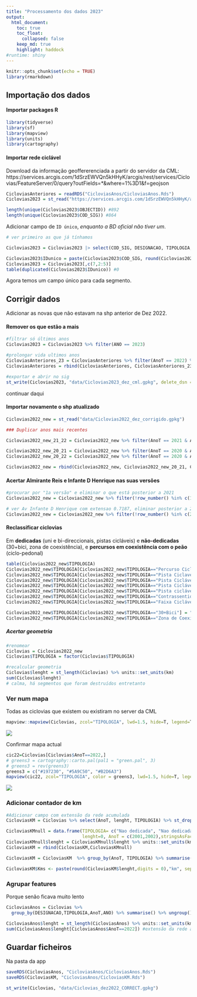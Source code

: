 ```yaml
---
title: "Processamento dos dados 2023"
output:
  html_document:
    toc: true
    toc_float:
      collapsed: false
    keep_md: true
    highlight: haddock
#runtime: shiny
---
```


```r
knitr::opts_chunk$set(echo = TRUE)
library(rmarkdown)
```

## Importação dos dados
#### Importar packages R
```r
library(tidyverse)
library(sf)
library(mapview)
library(units)
library(cartography)
```

#### Importar rede ciclável
Download da informação geoffererenciada a partir do servidor da CML: 
https://services.arcgis.com/1dSrzEWVQn5kHHyK/arcgis/rest/services/Ciclovias/FeatureServer/0/query?outFields=*&where=1%3D1&f=geojson
```r
CicloviasAnteriores = readRDS("CicloviasAnos/CicloviasAnos.Rds")
Ciclovias2023 = st_read("https://services.arcgis.com/1dSrzEWVQn5kHHyK/arcgis/rest/services/Ciclovias/FeatureServer/0/query?outFields=*&where=1%3D1&f=geojson")
```
```r
length(unique(Ciclovias2023$OBJECTID)) #892
length(unique(Ciclovias2023$COD_SIG)) #864
```


Adicionar campo de `ID único`, _enquanto a BD oficial não tiver um_.

```r
# ver primeiro as que já tínhamos


```



```r
Ciclovias2023 = Ciclovias2023 |> select(COD_SIG, DESIGNACAO, TIPOLOGIA, NIVEL_SEGREGACAO, ANO, Shape__Length, geometry)

Ciclovias2023$IDunico = paste(Ciclovias2023$COD_SIG, round(Ciclovias2023$Shape__Length), sep = "_" )
Ciclovias2023 = Ciclovias2023[,c(7,2:5)]
table(duplicated(Ciclovias2023$IDunico)) #0
```
Agora temos um campo único para cada segmento.


## Corrigir dados
Adicionar as novas que não estavam na shp anterior de Dez 2022.

#### Remover os que estão a mais
```r
#filtrar só últimos anos
Ciclovias2023 = Ciclovias2023 %>% filter(ANO == 2023)

#prolongar vida ultimos anos
CicloviasAnteriores_23 = CicloviasAnteriores %>% filter(AnoT == 2022) %>% mutate(AnoT = 2023)
CicloviasAnteriores = rbind(CicloviasAnteriores, CicloviasAnteriores_23)

#exportar e abrir no sig
st_write(Ciclovias2023, "data/Ciclovias2023_dez_cml.gpkg", delete_dsn = TRUE)
```

##################################### continuar daqui ##########################################


#### Importar novamente o shp atualizado
```r
Ciclovias2022_new = st_read("data/Ciclovias2022_dez_corrigido.gpkg")

### Duplicar anos mais recentes

Ciclovias2022_new_21_22 = Ciclovias2022_new %>% filter(AnoT == 2021 & ANO == 2021) %>% mutate(AnoT = 2022)

Ciclovias2022_new_20_21 = Ciclovias2022_new %>% filter(AnoT == 2020 & ANO == 2020) %>% mutate(AnoT = 2021)
Ciclovias2022_new_20_22 = Ciclovias2022_new %>% filter(AnoT == 2020 & ANO == 2020) %>% mutate(AnoT = 2022)

Ciclovias2022_new = rbind(Ciclovias2022_new, Ciclovias2022_new_20_21, Ciclovias2022_new_20_22, Ciclovias2022_new_21_22)

```

#### Acertar Almirante Reis e Infante D Henrique nas suas versões

```r
#procurar por "1a versão" e eliminar o que está posterior a 2021
Ciclovias2022_new = Ciclovias2022_new %>% filter(!row_number() %in% c(1696, 1776))

# ver Av Infante D Henrique com extensao 0.7187, eliminar posterior a 2020
Ciclovias2022_new = Ciclovias2022_new %>% filter(!row_number() %in% c(252, 1083, 1230))
```


#### Reclassificar ciclovias
Em __dedicadas__ (uni e bi-direccionais, pistas cicláveis) e __não-dedicadas__ (30+bici, zona de coexistência), e __percursos em coexistência com o peão__ (ciclo-pedonal)
```r
table(Ciclovias2022_new$TIPOLOGIA)
Ciclovias2022_new$TIPOLOGIA[Ciclovias2022_new$TIPOLOGIA=="Percurso Ciclopedonal"] = "Percurso Ciclo-pedonal"
Ciclovias2022_new$TIPOLOGIA[Ciclovias2022_new$TIPOLOGIA=="Pista Ciclavel Bidirecional"] = "Ciclovia dedicada"
Ciclovias2022_new$TIPOLOGIA[Ciclovias2022_new$TIPOLOGIA=="Pista Ciclável Bidirecional"] = "Ciclovia dedicada"
Ciclovias2022_new$TIPOLOGIA[Ciclovias2022_new$TIPOLOGIA=="Pista Ciclável Unidirecional"] = "Ciclovia dedicada"
Ciclovias2022_new$TIPOLOGIA[Ciclovias2022_new$TIPOLOGIA=="Pista ciclável (ciclovia)"] = "Ciclovia dedicada"
Ciclovias2022_new$TIPOLOGIA[Ciclovias2022_new$TIPOLOGIA=="Contrassentido"] = "Ciclovia dedicada"
Ciclovias2022_new$TIPOLOGIA[Ciclovias2022_new$TIPOLOGIA=="Faixa Ciclável"] = "Ciclovia dedicada"

Ciclovias2022_new$TIPOLOGIA[Ciclovias2022_new$TIPOLOGIA=="30+Bici"] = "Nao dedicada"
Ciclovias2022_new$TIPOLOGIA[Ciclovias2022_new$TIPOLOGIA=="Zona de Coexistência"] = "Nao dedicada"
```

##### Acertar geometria
```r
#renomear
Ciclovias = Ciclovias2022_new
Ciclovias$TIPOLOGIA = factor(Ciclovias$TIPOLOGIA)

#recalcular geometria
Ciclovias$lenght = st_length(Ciclovias) %>% units::set_units(km)
sum(Ciclovias$lenght)
# calma, há segmentos que foram destruídos entretanto
```

### Ver num mapa
Todas as ciclovias que existem ou existiram no server da CML
```r
mapview::mapview(Ciclovias, zcol="TIPOLOGIA", lwd=1.5, hide=T, legend=T)
```
![](figs/todas.png)


Confirmar mapa actual
```r
cic22=Ciclovias[Ciclovias$AnoT==2022,]
# greens3 = cartography::carto.pal(pal1 = "green.pal", 3)
# greens3 = rev(greens3)
greens3 = c("#197230", "#5A9C50", "#B2D6A3")
mapview(cic22, zcol="TIPOLOGIA", color = greens3, lwd=1.5, hide=T, legend=T)
```
![](figs/tipologia22.png)

### Adicionar contador de km
```r
#Adicionar campo com extensão da rede acumulada
CicloviasKM = Ciclovias %>% select(AnoT, lenght, TIPOLOGIA) %>% st_drop_geometry()

CicloviasKMnull = data.frame(TIPOLOGIA= c("Nao dedicada", "Nao dedicada"),
                             lenght=0, AnoT = c(2001,2002),stringsAsFactors=FALSE)
CicloviasKMnull$lenght = CicloviasKMnull$lenght %>% units::set_units(km)
CicloviasKM = rbind(CicloviasKM,CicloviasKMnull)

CicloviasKM = CicloviasKM  %>% group_by(AnoT, TIPOLOGIA) %>% summarise(lenght = sum(lenght, na.rm=TRUE)) %>% ungroup()

CicloviasKM$Kms <- paste(round(CicloviasKM$lenght,digits = 0),"km", sep=" ")
```

### Agrupar features
Porque senão ficava muito lento
```r
CicloviasAnos = Ciclovias %>% 
  group_by(DESIGNACAO,TIPOLOGIA,AnoT,ANO) %>% summarise() %>% ungroup()

CicloviasAnos$lenght = st_length(CicloviasAnos) %>% units::set_units(km)
sum(CicloviasAnos$lenght[CicloviasAnos$AnoT==2022]) #extensão da rede actual
```

## Guardar ficheiros
Na pasta da app
```r
saveRDS(CicloviasAnos, "CicloviasAnos/CicloviasAnos.Rds")
saveRDS(CicloviasKM, "CicloviasAnos/CicloviasKM.Rds")
```

```r
st_write(Ciclovias, "data/Ciclovias_dez2022_CORRECT.gpkg")
```

